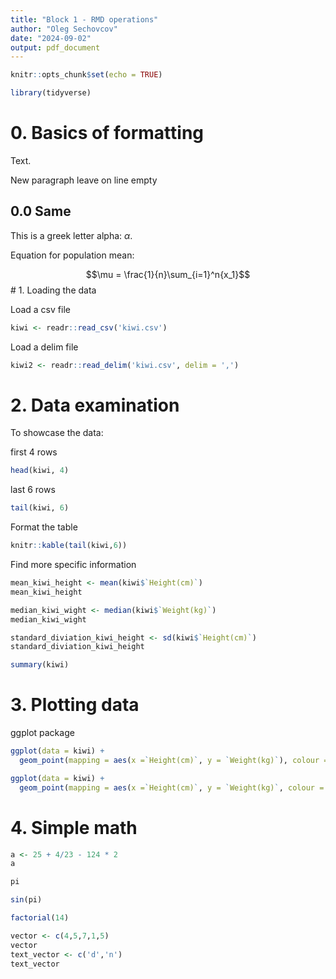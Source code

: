 ```yaml
---
title: "Block 1 - RMD operations"
author: "Oleg Sechovcov"
date: "2024-09-02"
output: pdf_document
---
```


```r
knitr::opts_chunk$set(echo = TRUE)
```

```r
library(tidyverse)
```
# 0. Basics of formatting

Text.

New paragraph leave on line empty

## 0.0 Same

This is a greek letter alpha: $\alpha$.

Equation for population mean:

$$\mu = \frac{1}{n}\sum_{i=1}^n{x_1}$$
# 1. Loading the data

Load a csv file

```r
kiwi <- readr::read_csv('kiwi.csv')
```
Load a delim file

```r
kiwi2 <- readr::read_delim('kiwi.csv', delim = ',')
```
# 2. Data examination

To showcase the data:


first 4 rows
```r
head(kiwi, 4) 
```

last 6 rows
```r
tail(kiwi, 6) 
```
Format the table

```r
knitr::kable(tail(kiwi,6))
```
Find more specific information 
```r
mean_kiwi_height <- mean(kiwi$`Height(cm)`)
mean_kiwi_height

median_kiwi_wight <- median(kiwi$`Weight(kg)`)
median_kiwi_wight

standard_diviation_kiwi_height <- sd(kiwi$`Height(cm)`)
standard_diviation_kiwi_height
```
```r
summary(kiwi)
```

# 3. Plotting data

ggplot package

```r
ggplot(data = kiwi) +
  geom_point(mapping = aes(x =`Height(cm)`, y = `Weight(kg)`), colour = 'red')
```
```r
ggplot(data = kiwi) +
  geom_point(mapping = aes(x =`Height(cm)`, y = `Weight(kg)`, colour = Gender))
```

# 4. Simple math

```r
a <- 25 + 4/23 - 124 * 2
a
```
```r
pi
```
```r
sin(pi)
```

```r
factorial(14)
```

```r
vector <- c(4,5,7,1,5)
vector
text_vector <- c('d','n')
text_vector
```

